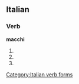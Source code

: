 ==Italian==

===Verb===
'''macchi'''

# {{form of|[[second-person|Second-person]] [[singular]] [[present tense]]|macchiare|lang=Italian}}
# {{form of|[[first-person|First-person]] singular, [[second-person]] singular and [[third-person]] singular [[present subjunctive]]|macchiare|lang=Italian}}
# {{conjugation of|macchiare||3|s|imp|lang=it}}

[[Category:Italian verb forms]]